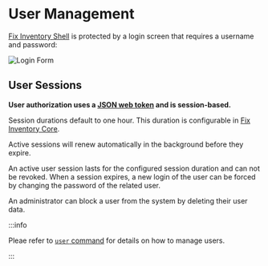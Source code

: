 # User Management

[Fix Inventory Shell](../components/shell.mdx) is protected by a login screen that requires a username and password:

![Login Form](./img/login-form.png)

## User Sessions

**User authorization uses a [JSON web token](../security.mdx#json-web-token) and is session-based.**

Session durations default to one hour. This duration is configurable in [Fix Inventory Core](../components/core.mdx).

Active sessions will renew automatically in the background before they expire.

An active user session lasts for the configured session duration and can not be revoked. When a session expires, a new login of the user can be forced by changing the password of the related user.

An administrator can block a user from the system by deleting their user data.

:::info

Pleae refer to [`user` command](../cli/user/index.mdx) for details on how to manage users.

:::
